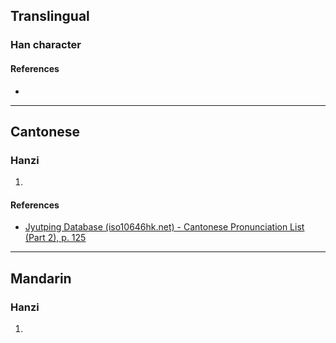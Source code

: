 {{character info/new}}
==Translingual==

===Han character===
{{Han char|rn=75|rad=木|as=04|sn=8|four=42914|canj=DHQU|ids=⿰木毛}}

====References====
* {{Han ref|kx=0514.240|dkj=14526|dj=0902.090|hdz=21170.110|uh=6786|ud=26502|bh=CCDA|bd=52442}}

----

==Cantonese==

===Hanzi===
{{yue-hanzi|jyut=[[mou4]]|y=mou4}}

# {{defn|lang=yue|sort=木04}}

====References====
* [http://www.iso10646hk.net/jp/document/download.jsp Jyutping Database (iso10646hk.net) - Cantonese Pronunciation List (Part 2), p. 125]

----

==Mandarin==

===Hanzi===
{{cmn-hanzi|pin=[[máo]] ([[mao2]])|wg=mao<sup>2</sup>}}

# {{defn|lang=cmn|sort=木04}}